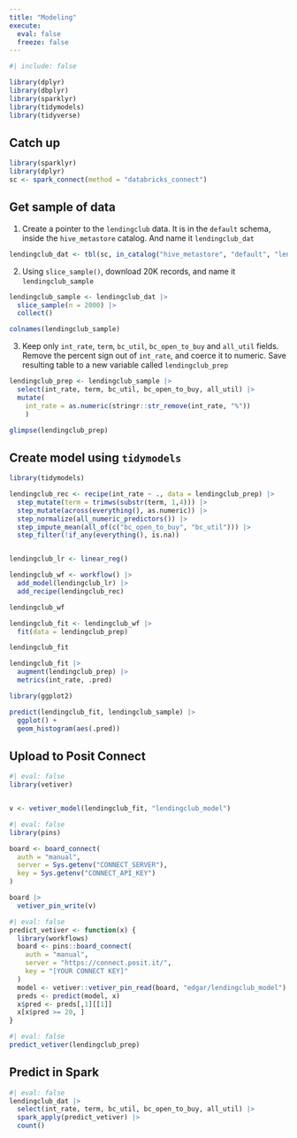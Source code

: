 ```yaml
---
title: "Modeling"
execute: 
  eval: false
  freeze: false
---
```


```r
#| include: false

library(dplyr)
library(dbplyr)
library(sparklyr)
library(tidymodels)
library(tidyverse)
```

## Catch up {.unnumbered}

```r
library(sparklyr)
library(dplyr)
sc <- spark_connect(method = "databricks_connect")
```

## Get sample of data

1. Create a pointer to the `lendingclub` data. It is in the `default` schema, 
inside the `hive_metastore` catalog. And name it `lendingclub_dat`
```r
lendingclub_dat <- tbl(sc, in_catalog("hive_metastore", "default", "lendingclub"))
```

2. Using `slice_sample()`, download 20K records, and name it `lendingclub_sample`
```r
lendingclub_sample <- lendingclub_dat |>  
  slice_sample(n = 2000) |> 
  collect()

colnames(lendingclub_sample)
```

3. Keep only `int_rate`, `term`, `bc_util`, `bc_open_to_buy` and `all_util` 
fields. Remove the percent sign out of `int_rate`, and coerce it to numeric. 
Save resulting table to a new variable called `lendingclub_prep`
```r
lendingclub_prep <- lendingclub_sample |> 
  select(int_rate, term, bc_util, bc_open_to_buy, all_util) |> 
  mutate(
    int_rate = as.numeric(stringr::str_remove(int_rate, "%"))
    )

glimpse(lendingclub_prep)
```

## Create model using `tidymodels`

```r
library(tidymodels)

lendingclub_rec <- recipe(int_rate ~ ., data = lendingclub_prep) |> 
  step_mutate(term = trimws(substr(term, 1,4))) |> 
  step_mutate(across(everything(), as.numeric)) |> 
  step_normalize(all_numeric_predictors()) |>
  step_impute_mean(all_of(c("bc_open_to_buy", "bc_util"))) |>   
  step_filter(!if_any(everything(), is.na))


lendingclub_lr <- linear_reg()

lendingclub_wf <- workflow() |> 
  add_model(lendingclub_lr) |> 
  add_recipe(lendingclub_rec)

lendingclub_wf
```


```r
lendingclub_fit <- lendingclub_wf |> 
  fit(data = lendingclub_prep)

lendingclub_fit
```


```r
lendingclub_fit |> 
  augment(lendingclub_prep) |> 
  metrics(int_rate, .pred)
```


```r
library(ggplot2)

predict(lendingclub_fit, lendingclub_sample) |> 
  ggplot() +
  geom_histogram(aes(.pred))
```

## Upload to Posit Connect

```r
#| eval: false
library(vetiver)


v <- vetiver_model(lendingclub_fit, "lendingclub_model")
```


```r
#| eval: false
library(pins)

board <- board_connect(
  auth = "manual",
  server = Sys.getenv("CONNECT_SERVER"),
  key = Sys.getenv("CONNECT_API_KEY")
)

board |> 
  vetiver_pin_write(v)
```


```r
#| eval: false
predict_vetiver <- function(x) {
  library(workflows)
  board <- pins::board_connect(
    auth = "manual", 
    server = "https://connect.posit.it/",
    key = "[YOUR CONNECT KEY]"
  )
  model <- vetiver::vetiver_pin_read(board, "edgar/lendingclub_model")
  preds <- predict(model, x)
  x$pred <- preds[,1][[1]]
  x[x$pred >= 20, ]
}
```


```r
#| eval: false
predict_vetiver(lendingclub_prep)
```

## Predict in Spark

```r
#| eval: false
lendingclub_dat |> 
  select(int_rate, term, bc_util, bc_open_to_buy, all_util) |> 
  spark_apply(predict_vetiver) |> 
  count()
```




